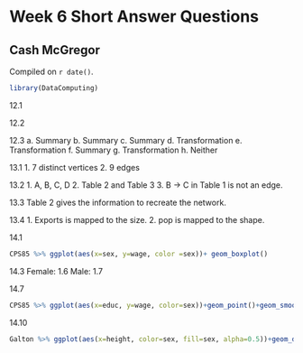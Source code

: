 # Week 6 Short Answer Questions

## Cash McGregor

<!-- leave this material as is -->
Compiled on `r date()`.

```r
library(DataComputing)
```
<!-- put your content after this line -->

12.1

12.2


12.3
a. Summary
b. Summary
c. Summary
d. Transformation
e. Transformation
f. Summary
g. Transformation
h. Neither


13.1
1. 7 distinct vertices
2. 9 edges

13.2
1. A, B, C, D
2. Table 2 and Table 3
3. B -> C in Table 1 is not an edge.

13.3
Table 2 gives the information to recreate the network.

13.4
1. Exports is mapped to the size.
2. pop is mapped to the shape.

14.1
```r
CPS85 %>% ggplot(aes(x=sex, y=wage, color =sex))+ geom_boxplot()

```

14.3
Female: 1.6
Male: 1.7

14.7
```r
CPS85 %>% ggplot(aes(x=educ, y=wage, color=sex))+geom_point()+geom_smooth()
```
14.10
```r
Galton %>% ggplot(aes(x=height, color=sex, fill=sex, alpha=0.5))+geom_density()

```